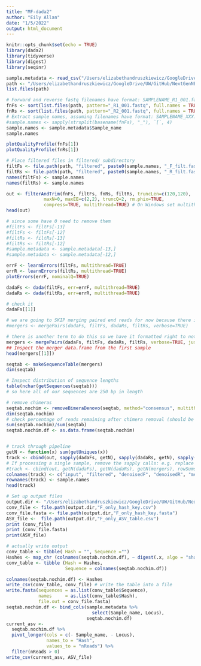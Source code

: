 ```yaml
---
title: "MF-dada2"
author: "Eily Allan"
date: "1/5/2022"
output: html_document
---
```


```r
knitr::opts_chunk$set(echo = TRUE)
library(dada2)
library(tidyverse)
library(digest)
library(seqinr)
```

```r
sample.metadata <- read_csv("/Users/elizabethandruszkiewicz/GoogleDrive/UW/GitHub/NextGenNEPA_LOCAL/Output/cutadapt_output/MFtest/noprimers/LXT/cutadapt_output_metadata_LerayXT.csv")
path <- "/Users/elizabethandruszkiewicz/GoogleDrive/UW/GitHub/NextGenNEPA_LOCAL/Output/cutadapt_output/MFtest/noprimers/LXT"
list.files(path)

# Forward and reverse fastq filenames have format: SAMPLENAME_R1_001.fastq and SAMPLENAME_R2_001.fastq
fnFs <- sort(list.files(path, pattern="_R1_001.fastq", full.names = TRUE))
fnRs <- sort(list.files(path, pattern="_R2_001.fastq", full.names = TRUE))
# Extract sample names, assuming filenames have format: SAMPLENAME_XXX.fastq
#sample.names <- sapply(strsplit(basename(fnFs), "_"), `[`, 4)
sample.names <- sample.metadata$Sample_name
sample.names

plotQualityProfile(fnFs[1])
plotQualityProfile(fnRs[1])
```

```r

# Place filtered files in filtered/ subdirectory
filtFs <- file.path(path, "filtered", paste0(sample.names, "_F_filt.fastq.gz"))
filtRs <- file.path(path, "filtered", paste0(sample.names, "_R_filt.fastq.gz"))
names(filtFs) <- sample.names
names(filtRs) <- sample.names

out <- filterAndTrim(fnFs, filtFs, fnRs, filtRs, truncLen=c(120,120),
              maxN=0, maxEE=c(2,2), truncQ=2, rm.phix=TRUE,
              compress=TRUE, multithread=TRUE) # On Windows set multithread=FALSE
head(out)

```

```r

# since some have 0 need to remove them
#filtFs <- filtFs[-13]
#filtFs <- filtFs[-12]
#filtRs <- filtRs[-13]
#filtRs <- filtRs[-12]
#sample.metadata <- sample.metadata[-13,]
#sample.metadata <- sample.metadata[-12,]

errF <- learnErrors(filtFs, multithread=TRUE)
errR <- learnErrors(filtRs, multithread=TRUE)
plotErrors(errF, nominalQ=TRUE)

dadaFs <- dada(filtFs, err=errF, multithread=TRUE)
dadaRs <- dada(filtRs, err=errR, multithread=TRUE)

# check it 
dadaFs[[1]]

# we are going to SKIP merging paired end reads for now because there is no overlap here 
#mergers <- mergePairs(dadaFs, filtFs, dadaRs, filtRs, verbose=TRUE)

# there is another term to do this so we have it formatted right to not merge them
mergers <- mergePairs(dadaFs, filtFs, dadaRs, filtRs, verbose=TRUE, justConcatenate = TRUE)
## Inspect the merger data.frame from the first sample
head(mergers[[1]])
```

```r
seqtab <- makeSequenceTable(mergers)
dim(seqtab)

# Inspect distribution of sequence lengths
table(nchar(getSequences(seqtab)))
# so here all of our sequences are 250 bp in length 

# remove chimeras 
seqtab.nochim <- removeBimeraDenovo(seqtab, method="consensus", multithread=TRUE, verbose=TRUE)
dim(seqtab.nochim)
# check percentage of reads remaining after chimera removal (should be high)
sum(seqtab.nochim)/sum(seqtab)
seqtab.nochim.df <- as.data.frame(seqtab.nochim)


# track through pipeline
getN <- function(x) sum(getUniques(x))
track <- cbind(out, sapply(dadaFs, getN), sapply(dadaRs, getN), sapply(mergers, getN), rowSums(seqtab.nochim))
# If processing a single sample, remove the sapply calls: e.g. replace sapply(dadaFs, getN) with getN(dadaFs)
#track <- cbind(out, getN(dadaFs), getN(dadaRs), getN(mergers), rowSums(seqtab.nochim))
colnames(track) <- c("input", "filtered", "denoisedF", "denoisedR", "merged", "nonchim")
rownames(track) <- sample.names
head(track)

```

```r

# Set up output files 
output.dir <- "/Users/elizabethandruszkiewicz/GoogleDrive/UW/GitHub/NextGenNEPA_EA/Output/dada2_output/MFtest/LerayXT"
conv_file <- file.path(output.dir,"F_only_hash_key.csv")
conv_file.fasta <- file.path(output.dir,"F_only_hash_key.fasta")
ASV_file <-  file.path(output.dir,"F_only_ASV_table.csv")
print (conv_file)
print (conv_file.fasta)
print(ASV_file)

# actually write output
conv_table <- tibble( Hash = "", Sequence ="")
Hashes <- map_chr (colnames(seqtab.nochim.df), ~ digest(.x, algo = "sha1", serialize = F, skip = "auto")) 
conv_table <- tibble (Hash = Hashes,
                      Sequence = colnames(seqtab.nochim.df))

colnames(seqtab.nochim.df) <- Hashes
write_csv(conv_table, conv_file) # write the table into a file
write.fasta(sequences = as.list(conv_table$Sequence),
            names     = as.list(conv_table$Hash),
            file.out = conv_file.fasta)
seqtab.nochim.df <- bind_cols(sample.metadata %>%
                                select(Sample_name, Locus),
                              seqtab.nochim.df)
current_asv <- 
  seqtab.nochim.df %>%
  pivot_longer(cols = c(- Sample_name, - Locus),
               names_to = "Hash",
               values_to = "nReads") %>%
  filter(nReads > 0) 
write_csv(current_asv, ASV_file)
```